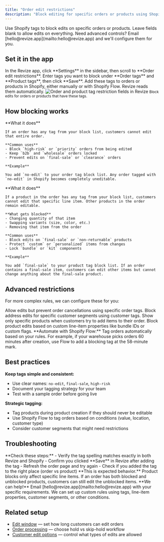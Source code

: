 ```yaml
---
title: "Order edit restrictions"
description: "Block editing for specific orders or products using Shopify tags. Control what customers can edit with simple tag-based rules."
---
```


<Note>
  Use Shopify tags to block edits on specific orders or products. Leave fields blank to allow edits on everything. Need advanced controls? Email [hello@revize.app](mailto:hello@revize.app) and we'll configure them for you.
</Note>

## Set it in the app

<Steps>
  <Step title="Open Settings">
    In the Revize app, click **Settings** in the sidebar, then scroll to **Order edit restrictions**.
  </Step>
  <Step title="Add blocking tags">
    Enter tags you want to block under **Order tags** and **Product tags**, then click **Save**.
  </Step>
  <Step title="Tag in Shopify">
    Add these tags to orders or products in Shopify, either manually or with Shopify Flow. Revize reads them automatically.
  </Step>
</Steps>

<Frame>
  <img
    src="/images/setup/restrictions.png"
    alt="Order and product tag restriction fields in Revize"
    style={{ borderRadius: "12px", width: "100%", boxShadow: "0 4px 14px rgba(0,0,0,0.08)" }}
  />
  <small>Block edits for orders or products that have these tags.</small>
</Frame>

## How blocking works

<AccordionGroup>
  <Accordion title="Order tag blocking" icon="tag">
    **What it does**
    
    If an order has any tag from your block list, customers cannot edit that entire order.

    **Common uses**
    - Block `high-risk` or `priority` orders from being edited
    - Keep `b2b` and `wholesale` orders locked
    - Prevent edits on `final-sale` or `clearance` orders

    **Example**
    
    You add `no-edit` to your order tag block list. Any order tagged with `no-edit` in Shopify becomes completely uneditable.
  </Accordion>

  <Accordion title="Product tag blocking" icon="box">
    **What it does**
    
    If a product in the order has any tag from your block list, customers cannot edit that specific line item. Other products in the order remain editable.

    **What gets blocked**
    - Changing quantity of that item
    - Swapping variants (size, color, etc.)
    - Removing that item from the order

    **Common uses**
    - Block edits on `final-sale` or `non-returnable` products
    - Protect `custom` or `personalized` items from changes
    - Lock `bundle` or `kit` components

    **Example**
    
    You add `final-sale` to your product tag block list. If an order contains a final-sale item, customers can edit other items but cannot change anything about the final-sale product.
  </Accordion>
</AccordionGroup>

## Advanced restrictions

For more complex rules, we can configure these for you:

<CardGroup cols={2}>
  <Card title="Block cancellations only" icon="ban" color="#ef4444">
    Allow edits but prevent order cancellations using specific order tags.
  </Card>
  <Card title="Hide address changes" icon="shield" color="#0ea5e9">
    Block address edits for specific customer segments using customer tags.
  </Card>
  <Card title="Curated add-products" icon="list" color="#22c55e">
    Show only specific products when customers try to add items to their order.
  </Card>
  <Card title="Line-item property blocks" icon="code" color="#8b5cf6">
    Block product edits based on custom line-item properties like bundle IDs or custom flags.
  </Card>
</CardGroup>

<Tip>
  **Automate with Shopify Flow:** Tag orders automatically based on your rules. For example, if your warehouse picks orders 60 minutes after creation, use Flow to add a blocking tag at the 58-minute mark.
</Tip>

## Best practices

**Keep tags simple and consistent:**
- Use clear names: `no-edit`, `final-sale`, `high-risk`
- Document your tagging strategy for your team
- Test with a sample order before going live

**Strategic tagging:**
- Tag products during product creation if they should never be editable
- Use Shopify Flow to tag orders based on conditions (value, location, customer type)
- Consider customer segments that might need restrictions

## Troubleshooting

<AccordionGroup>
  <Accordion title="Added a tag but order is still editable" icon="circle-question">
    **Check these steps:**
    - Verify the tag spelling matches exactly in both Revize and Shopify
    - Confirm you clicked **Save** in Revize after adding the tag
    - Refresh the order page and try again
    - Check if you added the tag to the right place (order vs product)
  </Accordion>

  <Accordion title="Product block working but other items still editable" icon="circle-check">
    **This is expected behavior.** Product blocks only affect specific line items. If an order has both blocked and unblocked products, customers can still edit the unblocked items.
  </Accordion>

  <Accordion title="Need a restriction that's not available" icon="wand-magic-sparkles">
    **We can help!** Email [hello@revize.app](mailto:hello@revize.app) with your specific requirements. We can set up custom rules using tags, line-item properties, customer segments, or other conditions.
  </Accordion>
</AccordionGroup>

## Related setup

- [Edit window](/setup/edit-window) — set how long customers can edit orders
- [Order processing](/setup/order-processing) — choose hold vs skip-hold workflow  
- [Customer edit options](/setup/edit-permissions) — control what types of edits are allowed